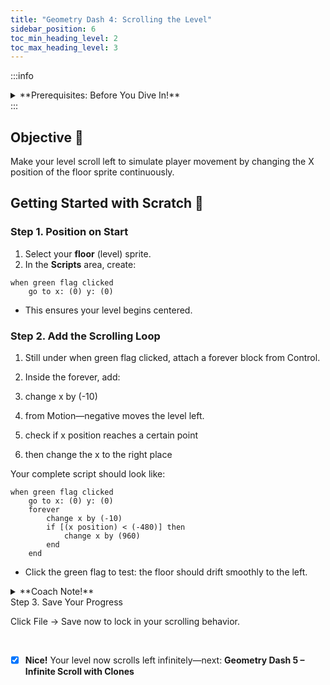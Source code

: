 ```yaml
---
title: "Geometry Dash 4: Scrolling the Level"
sidebar_position: 6
toc_min_heading_level: 2
toc_max_heading_level: 3
---
```


:::info
<details style={{border:'none'}}>
  <summary>**Prerequisites: Before You Dive In!**</summary>

- You have completed **Geometry Dash 1 – Drawing the Player**,  
  **Geometry Dash 2 – Adding Music & Jumping**, and  
  **Geometry Dash 3 – Level Design**.  
- You’re familiar with the Scratch editor: Sprites pane, Scripts area, and using **when green flag clicked**.  
</details>
:::

## Objective 🧐

Make your level scroll left to simulate player movement by changing the X position of the floor sprite continuously.

## Getting Started with Scratch 🚩

### Step 1. Position on Start

1. Select your **floor** (level) sprite.  
2. In the **Scripts** area, create:
```scratch
when green flag clicked
    go to x: (0) y: (0)
```
- This ensures your level begins centered.

### Step 2. Add the Scrolling Loop
1. Still under when green flag clicked, attach a forever block from Control.

2. Inside the forever, add:

3. change x by (-10)

4. from Motion—negative moves the level left.

5. check if x position reaches a certain point

6. then change the x to the right place

Your complete script should look like:
```scratch
when green flag clicked
    go to x: (0) y: (0)
    forever
        change x by (-10)
        if [(x position) < (-480)] then
            change x by (960)
        end
    end
```
- Click the green flag to test: the floor should drift smoothly to the left.

<details style={{border:'none'}}>
<summary>**Coach Note!**</summary>

The backdrop stays fixed; scrolling is achieved by moving the level sprite.

Adjust the “–10” speed value for faster or slower scroll.

</details>
Step 3. Save Your Progress

Click File → Save now to lock in your scrolling behavior.

<br />

- [x] **Nice!** Your level now scrolls left infinitely—next: **Geometry Dash 5 – Infinite Scroll with Clones**